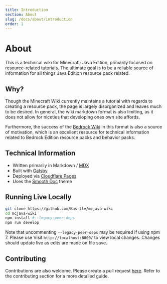 ```yaml
---
title: Introduction
section: About
slug: /docs/about/introduction
order: 1
---
```


# About

This is a technical wiki for Minecraft: Java Edition, primarily focused on resource-related tutorials. The ultimate goal is to be a reliable source of information for all things Java Edition resource pack related.

## Why?

Though the Minecraft Wiki currently maintains a tutorial with regards to creating a resource pack, the page is largely disorganized and leaves much to be desired. In general, the wiki markdown format is also limiting, as it does not allow for niceties that developing ones own site affords.

Furthermore, the success of the [Bedrock Wiki](https://wiki.bedrock.dev/) in this format is also a source of motivation, which is an excellent resource for technical information related to Bedrock Edition resource packs and behavior packs.

## Technical Information

- Written primarily in Markdown / [MDX](https://github.com/mdx-js/mdx)
- Built with [Gatsby](https://www.gatsbyjs.com/)
- Deployed via [Cloudflare Pages](https://developers.cloudflare.com/pages/)
- Uses the [Smooth Doc](https://github.com/gregberge/smooth-doc) theme

## Running Live Locally

```bash highlights={3}
git clone https://github.com/Kas-tle/mcjava-wiki
cd mcjava-wiki
npm install #--legacy-peer-deps
npm run develop
```

Note that uncommenting `--legacy-peer-deps` may be required if using npm 7. Please use Visit `http://localhost:8000/` to view local changes. Changes should update live as edits are made on file save.

## Contributing

Contributions are also welcome. Please create a pull request [here](https://github.com/Kas-tle/mcjava-wiki/pulls). Refer to the contributing section for a more detailed guide.


